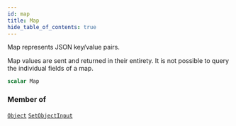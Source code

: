 ```yaml
---
id: map
title: Map
hide_table_of_contents: true
---
```








Map represents JSON key/value pairs.

Map values are sent and returned in their entirety. It is not possible to query the individual fields of a map.

```graphql
scalar Map
```




### Member of

[`Object`](/docs/v1/directory-api-reference/schema/objects/objects/object)  <Badge class="secondary" text="object"/><Bullet />[`SetObjectInput`](/docs/v1/directory-api-reference/schema/objects/inputs/set-object-input)  <Badge class="secondary" text="input"/>



